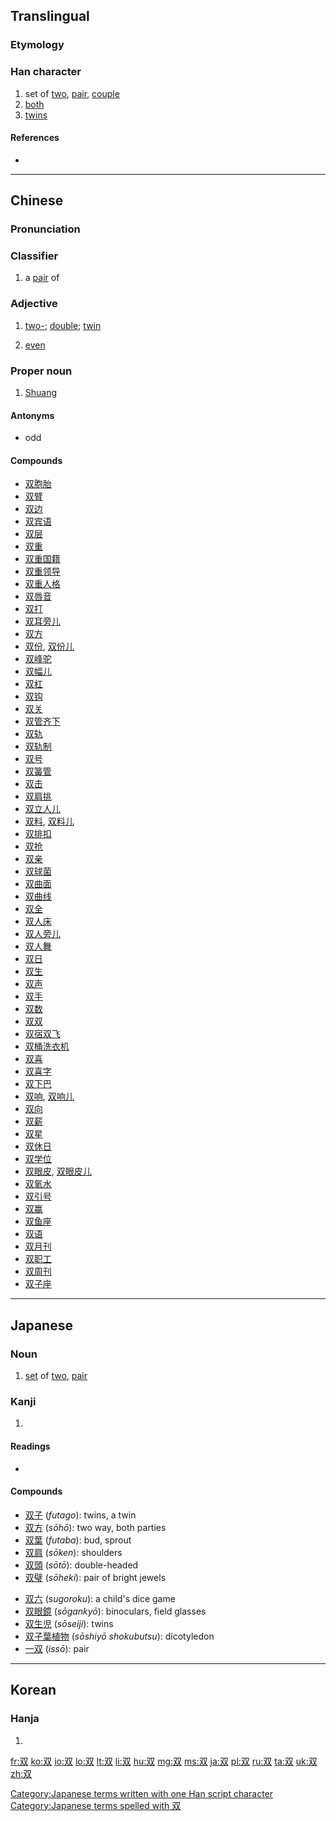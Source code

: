 {{also|雙}}
==Translingual==
{{stroke order}}
===Etymology===
{{Han simp|雙}}

===Han character===
{{Han char|rn=29|rad=又|as=02|sn=4|four=|canj=水水 (EE), X水水 (XEE)}}

# set of [[two]], [[pair]], [[couple]]
# [[both]]
# [[twins]]

====References====
* {{Han ref|kx=0165.170|dkj=03125|dj=0375.020|hdz=10393.090|uh=53CC|ud=21452}}

----

==Chinese==
{{zh-hanzi-box|双|[[雙]]}}

===Pronunciation===
{{zh-pron
|m=shuāng
|c=soeng1
|mc=y
|oc=y
|ma=zh-shuāng.ogg
|cat=n,cls,a,pn
}}

===Classifier===
{{zh-cls|s}}

# a [[pair]] of
#: {{zh-usex|一 双 鞋|a pair of shoes|link=y}}

===Adjective===
{{zh-adj|s}}

# [[two-]]; [[double]]; [[twin]]
#: {{zh-usex|双面|double-sided, two-faced|link=y}} 
#: {{zh-usex|双向|bidirectional, two-way|link=y}} 
# {{qualifier|number}} [[even]] 

===Proper noun===
{{zh-proper noun|s|pin=shuāng|tra=雙|sim=双}}

# {{surname|lang=cmn}} [[Shuang]]

====Antonyms====
* {{zh-l|单}} odd

====Compounds====
{{der-top}}
* [[双胞胎]]
* [[双臂]]
* [[双边]]
* [[双宾语]]
* [[双层]]
* [[双重]]
* [[双重国籍]]
* [[双重领导]]
* [[双重人格]]
* [[双唇音]]
* [[双打]]
* [[双耳旁儿]]
* [[双方]]
* [[双份]], [[双份儿]]
* [[双峰驼]]
* [[双幅儿]]
* [[双杠]]
* [[双钩]]
* [[双关]]
* [[双管齐下]]
* [[双轨]]
* [[双轨制]]
* [[双号]]
* [[双簧管]]
* [[双击]]
* [[双肩挑]]
* [[双立人儿]]
* [[双料]], [[双料儿]]
* [[双排扣]]
* [[双抢]]
* [[双亲]]
* [[双球菌]]
* [[双曲面]]
* [[双曲线]]
* [[双全]]
* [[双人床]]
* [[双人旁儿]]
* [[双人舞]]
* [[双日]]
* [[双生]]
* [[双声]]
* [[双手]]
* [[双数]]
* [[双双]]
* [[双宿双飞]]
* [[双桶洗衣机]]
* [[双喜]]
* [[双喜字]]
* [[双下巴]]
* [[双响]], [[双响儿]]
* [[双向]]
* [[双薪]]
* [[双星]]
* [[双休日]]
* [[双学位]]
* [[双眼皮]], [[双眼皮儿]]
* [[双氧水]]
* [[双引号]]
* [[双赢]]
* [[双鱼座]]
* [[双语]]
* [[双月刊]]
* [[双职工]]
* [[双周刊]]
* [[双子座]]
{{der-bottom}}

----

==Japanese==

===Noun===
{{ja-noun|k|hira=ふた|rom=futa}}

# [[set]] of [[two]], [[pair]]

===Kanji===
{{ja-kanji|grade=c|rs=又02}}

# {{defn|lang=ja|sort=又02}}

====Readings====
* {{ja-readings|on=[[そう]] (''sō'')|kun=[[ふた]] (''futa''), [[ふたつ]] (''futatsu''), [[たぐい]] (''tagui''), [[ならぶ]] (''narabu'')|nanori=[[なみ]] (''nami''), [[ふ]] (''fu''), [[もろ]] (''moro'')}}

====Compounds====
{{top2}}
* [[双子]] (''futago''): twins, a twin
* [[双方]] (''sōhō''): two way, both parties
* [[双葉]] (''futaba''): bud, sprout
* [[双肩]] (''sōken''): shoulders
* [[双頭]] (''sōtō''): double-headed
* [[双璧]] (''sōheki''): pair of bright jewels
{{mid2}}
* [[双六]] (''sugoroku''): a child's dice game
* [[双眼鏡]] (''sōgankyō''): binoculars, field glasses
* [[双生児]] (''sōseiji''): twins
* [[双子葉植物]] (''sōshiyō shokubutsu''): dicotyledon
* [[一双]] (''issō''): pair
{{bottom}}

[[Category:Japanese terms written with one Han script character]]
[[Category:Japanese terms spelled with 双]]

----

==Korean==

===Hanja===
{{ko-hanja|hangeul=쌍|rv=ssang|mr=ssang|y=ssang}}

# {{defn|lang=ko|sort=又02}}

[[fr:双]]
[[ko:双]]
[[io:双]]
[[lo:双]]
[[lt:双]]
[[li:双]]
[[hu:双]]
[[mg:双]]
[[ms:双]]
[[ja:双]]
[[pl:双]]
[[ru:双]]
[[ta:双]]
[[uk:双]]
[[zh:双]]